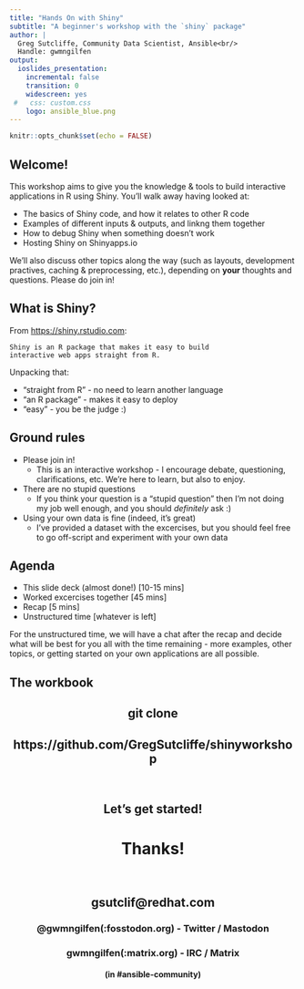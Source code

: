 ```yaml
---
title: "Hands On with Shiny"
subtitle: "A beginner's workshop with the `shiny` package"
author: |
  Greg Sutcliffe, Community Data Scientist, Ansible<br/>
  Handle: gwmngilfen
output:
  ioslides_presentation:
    incremental: false
    transition: 0
    widescreen: yes
 #   css: custom.css
    logo: ansible_blue.png
---
```


```r
knitr::opts_chunk$set(echo = FALSE)
```

## Welcome!

This workshop aims to give you the knowledge & tools to build interactive
applications in R using Shiny. You'll walk away having looked at:

* The basics of Shiny code, and how it relates to other R code
* Examples of different inputs & outputs, and linkng them together
* How to debug Shiny when something doesn't work
* Hosting Shiny on Shinyapps.io

We'll also discuss other topics along the way (such as layouts, development
practives, caching & preprocessing, etc.), depending on **your** thoughts and
questions. Please do join in!

## What is Shiny?

From [https://shiny.rstudio.com](https://shiny.rstudio.com):

    Shiny is an R package that makes it easy to build 
    interactive web apps straight from R. 

Unpacking that:

* "straight from R" - no need to learn another language
* "an R package" - makes it easy to deploy
* "easy" - you be the judge :)

## Ground rules

* Please join in!
  * This is an interactive workshop - I encourage debate, questioning,
    clarifications, etc. We're here to learn, but also to enjoy.
* There are no stupid questions
  * If you think your question is a "stupid question" then I'm not doing my job
    well enough, and you should *definitely* ask :) 
* Using your own data is fine (indeed, it's great)
  * I've provided a dataset with the excercises, but you should feel free to
    go off-script and experiment with your own data

## Agenda

* This slide deck (almost done!) [10-15 mins]
* Worked excercises together [45 mins]
* Recap [5 mins]
* Unstructured time [whatever is left]

For the unstructured time, we will have a chat after the recap and decide what
will be best for you all with the time remaining - more examples, other topics,
or getting started on your own applications are all possible.

## The workbook {.flexbox .vcenter}

<h2><center>git clone</center></h2>
<h2><center>https://github.com/GregSutcliffe/shinyworkshop</center></h2>
<br/>
<h2><center>Let's get started!</center></h2>

## {.flexbox .vcenter}

<h1><center>Thanks!</center></h1>
<br/>
<h2><center>gsutclif@redhat.com</center></h2>
<h3><center>@gwmngilfen(:fosstodon.org) - Twitter / Mastodon</center></h3>
<h3><center>gwmngilfen(:matrix.org) - IRC / Matrix</center></h3>
<h4><center>(in #ansible-community)</center></h4>
